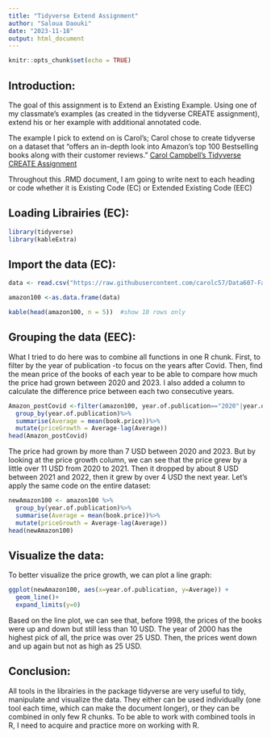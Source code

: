 ```yaml
---
title: "Tidyverse Extend Assignment"
author: "Saloua Daouki"
date: "2023-11-18"
output: html_document
---
```


```r
knitr::opts_chunk$set(echo = TRUE)
```

## Introduction:

The goal of this assignment is to Extend an Existing Example. Using one of my classmate's examples (as created in the tidyverse CREATE assignment), extend his or her example with additional annotated code.

The example I pick to extend on is Carol's; Carol chose to create tidyverse on a dataset that "offers an in-depth look into Amazon's top 100 Bestselling books along with their customer reviews." [Carol Campbell's Tidyverse CREATE Assignment](https://raw.githubusercontent.com/acatlin/FALL2023TIDYVERSE/main/carol_campbell_tidyverse_part1.Rmd)

Throughout this .RMD document, I am going to write next to each heading or code whether it is Existing Code (EC) or Extended Existing Code (EEC)

## Loading Librairies **(EC)**:

```r
library(tidyverse)
library(kableExtra)
```

## Import the data **(EC)**:

```r
data <- read.csv("https://raw.githubusercontent.com/carolc57/Data607-Fall23/main/Amazon%20top%20100%20Trending%20Books.csv", header = TRUE, sep = ",")

amazon100 <-as.data.frame(data)

kable(head(amazon100, n = 5))  #show 10 rows only
```


## Grouping the data **(EEC)**:

What I tried to do here was to combine all functions in one R chunk. First, to filter by the year of publication -to focus on the years after Covid. Then, find the mean price of the books of each year to be able to compare how much the price had grown between 2020 and 2023. I also added a column to calculate the difference price between each two consecutive years.

```r
Amazon_postCovid <-filter(amazon100, year.of.publication=="2020"|year.of.publication=="2021"|year.of.publication=="2022"|year.of.publication=="2023") %>%
  group_by(year.of.publication)%>%
  summarise(Average = mean(book.price))%>%
  mutate(priceGrowth = Average-lag(Average))
head(Amazon_postCovid)
```

The price had grown by more than 7 USD  between 2020 and 2023. But by looking at the price growth column, we can see that the price grew by a little over 11 USD from 2020 to 2021. Then it dropped by about 8 USD between 2021 and 2022, then it grew by over 4 USD the next year. Let's apply the same code on the entire dataset: 

```r
newAmazon100 <- amazon100 %>%
  group_by(year.of.publication)%>%
  summarise(Average = mean(book.price))%>%
  mutate(priceGrowth = Average-lag(Average))
head(newAmazon100)
```

## Visualize the data:

To better visualize the price growth, we can plot a line graph:

```r
ggplot(newAmazon100, aes(x=year.of.publication, y=Average)) +
  geom_line()+
  expand_limits(y=0)
```

Based on the line plot, we can see that, before 1998, the prices of the books were up and down but still less than 10 USD. The year of 2000 has the highest pick of all, the price was over 25 USD. Then, the prices went down and up again but not as high as 25 USD.

## Conclusion:

All tools in the librairies in the package tidyverse are very useful to tidy, manipulate and visualize the data. They either can be used individually (one tool each time, which can make the document longer), or they can be combined in only few R chunks. To be able to work with combined tools in R, I need to acquire and practice more on working with R.


